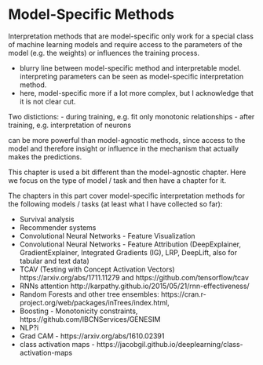 # Model-Specific Methods {#example-based}

Interpretation methods that are model-specific only work for a special class of machine learning models and require access to the parameters of the model (e.g. the weights) or influences the training process.

- blurry line between model-specific method and interpretable model. interpreting parameters can be seen as model-specific interpretation method.
- here, model-specific more if a lot more complex, but I acknowledge that it is not clear cut.


Two distictions:
- during training, e.g. fit only monotonic relationships
- after training, e.g. interpretation of neurons

can be more powerful than model-agnostic methods, since access to the model and therefore insight or influence in the mechanism that actually makes the predictions.

This chapter is used a bit different than the model-agnostic chapter.
Here we focus on the type of model / task and then have a chapter for it.


The chapters in this part cover model-specific interpretation methods for the following models / tasks (at least what I have collected so far):

<!--TODO: Write a short sentence for each, as in model-agnostic or example-based -->

- Survival analysis
- Recommender systems
- Convolutional Neural Networks - Feature Visualization
- Convolutional Neural Networks - Feature Attribution (DeepExplainer, GradientExplainer, Integrated Gradients (IG), LRP, DeepLift, also for tabular and text data)
- TCAV (Testing with Concept Activation Vectors) https://arxiv.org/abs/1711.11279 and https://github.com/tensorflow/tcav  
- RNNs attention http://karpathy.github.io/2015/05/21/rnn-effectiveness/
- Random Forests and other tree ensembles: https://cran.r-project.org/web/packages/inTrees/index.html, 
- Boosting - Monotonicity constraints, https://github.com/IBCNServices/GENESIM
- NLP?i
- Grad CAM  - https://arxiv.org/abs/1610.02391
- class activation maps - https://jacobgil.github.io/deeplearning/class-activation-maps
